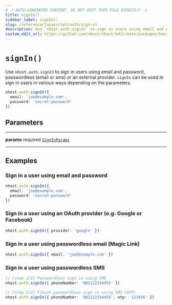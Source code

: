 ```yaml
---
# ⚠️ AUTO-GENERATED CONTENT. DO NOT EDIT THIS FILE DIRECTLY! ⚠️
title: signIn()
sidebar_label: signIn()
slug: /reference/javascript/auth/sign-in
description: Use `nhost.auth.signIn` to sign in users using email and password, passwordless (email or sms) or an external provider. `signIn` can be used to sign in users in various ways depending on the parameters.
custom_edit_url: https://github.com/nhost/nhost/edit/main/packages/hasura-auth-js/src/hasura-auth-client.ts#L153
---
```


# `signIn()`

Use `nhost.auth.signIn` to sign in users using email and password, passwordless (email or sms) or an external provider. `signIn` can be used to sign in users in various ways depending on the parameters.

```ts
nhost.auth.signIn({
  email: 'joe@example.com',
  password: 'secret-password'
})
```

## Parameters

---

**<span className="parameter-name">params</span>** <span className="optional-status">required</span> [`SignInParams`](/reference/docgen/javascript/auth/types/sign-in-params)

---

## Examples

### Sign in a user using email and password

```ts
nhost.auth.signIn({
  email: 'joe@example.com',
  password: 'secret-password'
})
```

### Sign in a user using an OAuth provider (e.g: Google or Facebook)

```ts
nhost.auth.signIn({ provider: 'google' })
```

### Sign in a user using passwordless email (Magic Link)

```ts
nhost.auth.signIn({ email: 'joe@example.com' })
```

### Sign in a user using passwordless SMS

```ts
// [step 1/2] Passwordless sign in using SMS
nhost.auth.signIn({ phoneNumber: '001122334455' })

// [step 2/2] Finish passwordless sign in using SMS (OTP)
nhost.auth.signIn({ phoneNumber: '001122334455', otp: '123456' })
```
